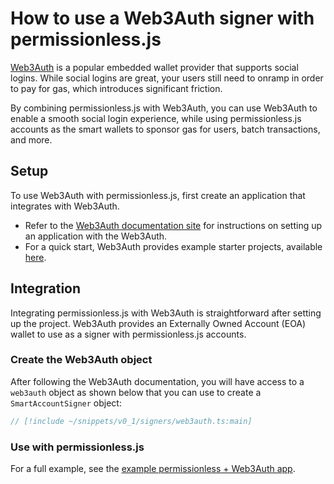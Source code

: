 
<VersionWarning version="0.1" />


# How to use a Web3Auth signer with permissionless.js

[Web3Auth](https://web3auth.io/) is a popular embedded wallet provider that supports social logins. While social logins are great, your users still need to onramp in order to pay for gas, which introduces significant friction.

By combining permissionless.js with Web3Auth, you can use Web3Auth to enable a smooth social login experience, while using permissionless.js accounts as the smart wallets to sponsor gas for users, batch transactions, and more.

## Setup

To use Web3Auth with permissionless.js, first create an application that integrates with Web3Auth.

- Refer to the [Web3Auth documentation site](https://web3auth.io/docs/index.html) for instructions on setting up an application with the Web3Auth.
- For a quick start, Web3Auth provides example starter projects, available [here](https://web3auth.io/docs/examples?product=Plug+and+Play&sdk=Plug+and+Play+Web+Modal+SDK).

## Integration
Integrating permissionless.js with Web3Auth is straightforward after setting up the project. Web3Auth provides an Externally Owned Account (EOA) wallet to use as a signer with permissionless.js accounts.

### Create the Web3Auth object
After following the Web3Auth documentation, you will have access to a `web3auth` object as shown below that you can use to create a `SmartAccountSigner` object:

```typescript
// [!include ~/snippets/v0_1/signers/web3auth.ts:main]
```

### Use with permissionless.js

<SmartAccounts />

For a full example, see the [example permissionless + Web3Auth app](https://github.com/pimlicolabs/web3auth-demo/blob/main/src/components/web3auth/web3auth.tsx).
